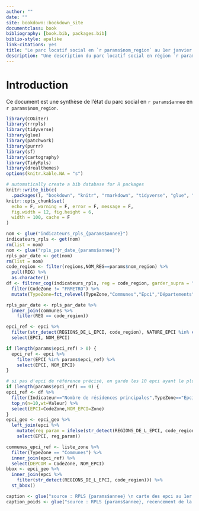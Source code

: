 ```yaml
---
author: ""
date: ""
site: bookdown::bookdown_site
documentclass: book
bibliography: [book.bib, packages.bib]
biblio-style: apalike
link-citations: yes
title: "Le parc locatif social en `r params$nom_region` au 1er janvier `r params$annee`"
description: "Une description du parc locatif social en région `r params$region_nom`"
---
```


# Introduction 

Ce document est une synthèse de l'état du parc social en `r params$annee` en `r params$nom_region`.

```r
library(COGiter)
library(rrrpls)
library(tidyverse)
library(glue)
library(patchwork)
library(purrr)
library(sf)
library(cartography)
library(TidyRpls)
library(drealthemes)
options(knitr.kable.NA = "s")
```


```r
# automatically create a bib database for R packages
knitr::write_bib(c(
  .packages(), "bookdown", "knitr", "rmarkdown", "tidyverse", "glue", "patchwork","purrr", "viridis", "sf", "cartography","drealthemes"), "packages.bib")
knitr::opts_chunk$set(
  echo = F, warning = F, error = F, message = F,
  fig.width = 12, fig.height = 6,
  width = 100, cache = F
)
```


```r
nom <- glue("indicateurs_rpls_{params$annee}")
indicateurs_rpls <- get(nom)
rm(list = nom)
nom <- glue("rpls_par_date_{params$annee}")
rpls_par_date <- get(nom)
rm(list = nom)
code_region <- filter(regions,NOM_REG==params$nom_region) %>% 
  pull(REG) %>% 
  as.character()
df <- filtrer_cog(indicateurs_rpls, reg = code_region, garder_supra = ">") %>%
  filter(CodeZone != "FRMETRO") %>% 
  mutate(TypeZone=fct_relevel(TypeZone,"Communes","Epci","Départements","Régions","France"))

rpls_par_date <- rpls_par_date %>%
  inner_join(communes %>%
    filter(REG == code_region))
```


```r
epci_ref <- epci %>%
  filter(str_detect(REGIONS_DE_L_EPCI, code_region), NATURE_EPCI %in% c("ME", "CU")) %>%
  select(EPCI, NOM_EPCI)

if (length(params$epci_ref) > 0) {
  epci_ref <- epci %>%
    filter(EPCI %in% params$epci_ref) %>%
    select(EPCI, NOM_EPCI)
}

# si pas d'epci de référence précisé, on garde les 10 epci ayant le plus de résidences principales
if (length(params$epci_ref) == 0) {
epci_ref <- df %>% 
  filter(Indicateur=="Nombre de résidences principales",TypeZone=="Epci",SousEnsemble=="Ensemble du parc") %>%
  top_n(n=10,wt=Valeur) %>% 
  select(EPCI=CodeZone,NOM_EPCI=Zone)
}
epci_geo <- epci_geo %>%
  left_join(epci %>%
    mutate(reg_param = ifelse(str_detect(REGIONS_DE_L_EPCI, code_region), 1, 0)) %>%
    select(EPCI, reg_param))

communes_epci_ref <- liste_zone %>%
  filter(TypeZone == "Communes") %>%
  inner_join(epci_ref) %>%
  select(DEPCOM = CodeZone, NOM_EPCI)
bbox <- epci_geo %>%
  inner_join(epci %>%
    filter(str_detect(REGIONS_DE_L_EPCI, code_region))) %>%
  st_bbox()
```


```r
caption <- glue("source : RPLS {params$annee} \n carte des epci au 1er janvier 2019")
caption_poids <- glue("source : RPLS {params$annee}, recencement de la population 2016 \n carte des epci au 1er janvier 2019")
```
